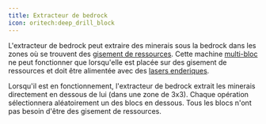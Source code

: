 ```yaml
---
title: Extracteur de bedrock
icon: oritech:deep_drill_block
---
```


<center>
<ModAsset location="oritech:area/bedrock_extraction" width={800} />
</center>

L'extracteur de bedrock peut extraire des minerais sous la bedrock dans les zones où se trouvent des [gisement de ressources](../resources/resource_node). Cette machine [multi-bloc](../processing/multiblocks) ne peut fonctionner que lorsqu'elle est placée sur des gisement de ressources et doit être alimentée avec des [lasers enderiques](../interaction/enderic_laser).

Lorsqu'il est en fonctionnement, l'extracteur de bedrock extrait les minerais directement en dessous de lui (dans une zone de 3x3). Chaque opération sélectionnera aléatoirement un des blocs en dessous. Tous les blocs n'ont pas besoin d'être des gisement de ressources.